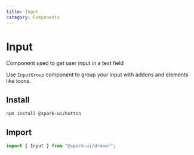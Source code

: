 ```yaml
---
title: Input
category: Components
---
```



# Input

Component used to get user input in a text field

Use `InputGroup` component to group your input with addons and elements like icons.

<ComponentMenu slug="input" />

## Install

```sh
npm install @spark-ui/button
```

## Import

```js
import { Input } from "@spark-ui/drawer";
```
